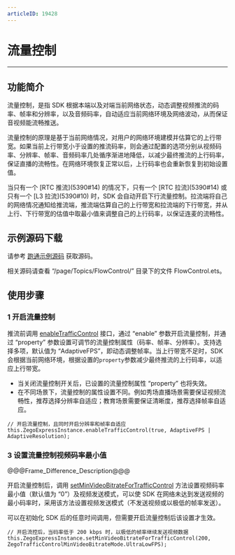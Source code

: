 ```yaml
---
articleID: 19428
---
```

# 流量控制

---

## 功能简介

流量控制，是指 SDK 根据本端以及对端当前网络状态，动态调整视频推流的码率、帧率和分辨率，以及音频码率，自动适应当前网络环境及网络波动，从而保证音视频能流畅推送。

流量控制的原理是基于当前网络情况，对用户的网络环境建模并估算它的上行带宽。如果当前上行带宽小于设置的推流码率，则会通过配置的选项分别从视频码率、分辨率、帧率、音频码率几处循序渐进地降低，以减少最终推流的上行码率，保证直播的流畅性。在网络环境恢复正常以后，上行码率也会重新恢复到初始设置值。

当只有一个 [RTC 推流\](5390#14) 的情况下，只有一个 [RTC 拉流\](5390#14) 或只有一个 [L3 拉流\](5390#10) 时，SDK 会自动开启下行流量控制。拉流端将自己的网络情况通知给推流端，推流端估算自己的上行带宽和拉流端的下行带宽，并从上行、下行带宽的估值中取最小值来调整自己的上行码率，以保证连麦的流畅性。

## 示例源码下载

请参考 [跑通示例源码](!DownloadDemo/DownloadDemo) 获取源码。

相关源码请查看 “/page/Topics/FlowControl/” 目录下的文件 FlowControl.ets。


## 使用步骤

### 1 开启流量控制

推流前调用 [enableTrafficControl](/unique-api/express-video-sdkhttps://doc-zh.zego.im/article/ets_ohos/classes/_zegoexpressengine_.zegoexpressengine.html#enabletrafficcontrol) 接口，通过 “enable” 参数开启流量控制，并通过 “property” 参数设置可调节的流量控制属性（码率、帧率、分辨率）。支持选择多项，默认值为 “AdaptiveFPS”，即动态调整帧率。当上行带宽不足时，SDK 会根据当前网络环境，根据设置的`property`参数减少最终推流的上行码率，以适应上行带宽。

<div class = 'mk-warning'>

- 当关闭流量控制开关后，已设置的流量控制属性 “property” 也将失效。
- 在不同场景下，流量控制的属性设置不同。例如秀场直播场景需要保证视频流畅性，推荐选择分辨率自适应；教育场景需要保证清晰度，推荐选择帧率自适应。
</div>

```ets
// 开启流量控制，且同时开启分辨率和帧率自适应
this.ZegoExpressInstance.enableTrafficControl(true, AdaptiveFPS | AdaptiveResolution);
```

### 3 设置流量控制视频码率最小值

@@@Frame_Difference_Description@@@

开启流量控制后，调用 [setMinVideoBitrateForTrafficControl](/unique-api/express-video-sdkhttps://doc-zh.zego.im/article/ets_ohos/classes/_zegoexpressengine_.zegoexpressengine.html#setminvideobitratefortrafficcontrol) 方法设置视频码率最小值（默认值为 “0”）及视频发送模式，可以使 SDK 在网络未达到发送视频的最小码率时，采用该方法设置视频发送模式（不发送视频或以极低的帧率发送）。

<div class = 'mk-warning'>

可以在初始化 SDK 后的任意时间调用，但需要开启流量控制后该设置才生效。
</div>

```ets
// 开启流控后，当码率低于 200 kbps 时，以极低的帧率继续发送视频数据
this.ZegoExpressInstance.setMinVideoBitrateForTrafficControl(200, ZegoTrafficControlMinVideoBitrateMode.UltraLowFPS);
```
